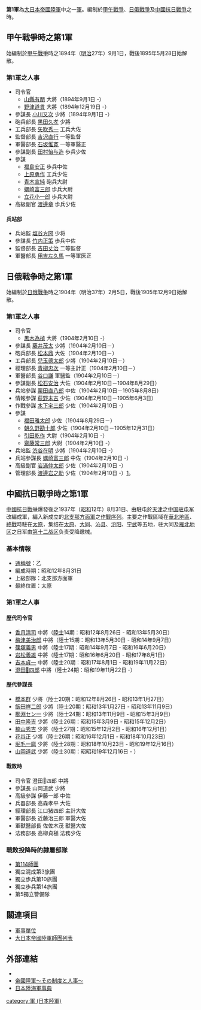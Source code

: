{{japanese|japanese=第1軍|kana=だいいちぐん|romaji=Daiichi-gun}}

'''第1軍'''為[[大日本帝國陸軍|大日本帝國陸軍]]中之一[[军_(军队)|軍]]。編制於[[甲午戰爭|甲午戰爭]]、[[日俄戰爭|日俄戰爭]]及[[中國抗日戰爭|中國抗日戰爭]]之時。

==甲午戰爭時之第1軍==
始編制於[[甲午戰爭|甲午戰爭]]時之1894年（[[明治|明治]]27年）9月1日，戰後1895年5月28日始解散。
=== 第1軍之人事 ===
*司令官
**[[山縣有朋|山縣有朋]] 大將（1894年9月1日 -）
**[[野津道貫|野津道貫]] 大將（1894年12月19日 -）
*參謀長 [[小川又次|小川又次]] 少將（1894年9月1日 -）
*砲兵部長 [[黒田久孝|黒田久孝]] 少將
*工兵部長 [[矢吹秀一|矢吹秀一]] 工兵大佐
*監督部長 [[吉沢直行|吉沢直行]] 一等監督
*軍醫部長 [[石坂惟寛|石坂惟寛]] 一等軍醫正
*參謀副長 [[田村怡与造|田村怡与造]] 歩兵少佐
*參謀
**[[福島安正|福島安正]] 歩兵中佐
**[[上原勇作|上原勇作]] 工兵少佐
**[[青木宣純|青木宣純]] 砲兵大尉
**[[蠣崎富三郎|蠣崎富三郎]] 歩兵大尉
**[[立花小一郎|立花小一郎]] 歩兵大尉
*高級副官 [[渡邊章|渡邊章]] 歩兵少佐

====兵站部====
*兵站監 [[塩谷方圀|塩谷方圀]] 少将
*參謀長 [[竹内正策|竹内正策]] 歩兵中佐
*監督部長 [[吉田丈治|吉田丈治]] 二等監督
*軍醫部長 [[用吉左久馬|用吉左久馬]] 一等軍医正

==日俄戰争時之第1軍==
始編制於[[日俄戰争|日俄戰争]]時之1904年（明治37年）2月5日，戰後1905年12月9日始解散。
=== 第1軍之人事 ===
*司令官
**[[黑木為楨|黑木為楨]] 大將（1904年2月10日 -）
*參謀長 [[藤井茂太|藤井茂太]] 少將（1904年2月10日－）
*砲兵部長 [[松本鼎|松本鼎]] 大佐（1904年2月10日－）
*工兵部長 [[兒玉德太郎|兒玉德太郎]] 少將（1904年2月10日－）
*經理部長 [[青柳忠次|青柳忠次]] 一等主計正（1904年2月10日－）
*軍醫部長 [[谷口謙|谷口謙]] 軍醫監（1904年2月10日－）
*參謀副長 [[松石安治|松石安治]] 大佐（1904年2月10日－1904年8月29日）
*兵站參謀 [[栗田直八郎|栗田直八郎]] 中佐（1904年2月10日－1905年8月8日）
*情報參謀 [[萩野末吉|萩野末吉]] 少佐（1904年2月10日－1905年6月3日）
*作戰參謀 [[木下宇三郎|木下宇三郎]] 少佐（1904年2月10日 -）
*參謀
**[[福田雅太郎|福田雅太郎]] 少佐（1904年8月29日－）
**[[朝久野勘十郎|朝久野勘十郎]] 少佐（1904年2月10日－1905年12月31日）
**[[引田乾作|引田乾作]] 大尉（1904年2月10日 -）
**[[齋藤常三郎|齋藤常三郎]] 大尉（1904年2月10日 -）
*兵站監 [[渋谷在明|渋谷在明]] 少將（1904年2月10日 -）
*兵站參謀長 [[蠣崎富三郎|蠣崎富三郎]] 中佐（1904年2月10日 -）
*高級副官 [[岩滿仲太郎|岩滿仲太郎]] 少佐（1904年2月10日 -）
*管理部長 [[渡邊岩之助|渡邊岩之助]] 少佐（1904年2月10日 -）[https://web.archive.org/web/20111102080441/http://imperialarmy.hp.infoseek.co.jp/unit/list11/nichiro01a.html]。

==中國抗日戰爭時之第1軍==
[[中國抗日戰爭|中國抗日戰爭]]爆發後之1937年（[[昭和|昭和]]12年）8月31日、由駐屯於[[天津|天津]]之[[中国驻屯军|中国驻屯军]]改編成軍，編入新成立的[[北支那方面軍|北支那方面軍]]之[[作戰序列|作戰序列]]。主要之作戰區域在[[華北地區|華北地區]]、[[第二次世界大戰|終戰]]時駐在[[太原|太原]]，集结在[[太原|太原]]、[[大同市|大同]]、[[沁县|沁县]]、[[汾阳|汾阳]]、[[宁武县|宁武]]等五地，驻大同及[[雁北地区|雁北地区]]之日军由[[第十二战区|第十二战区]]负责受降缴械。
=== 基本情報 ===
*[[通稱號|通稱號]]：乙
*編成時期：昭和12年8月31日
*上級部隊：北支那方面軍
*最終位置：太原

=== 第1軍之人事 ===
==== 歴代司令官 ====
*[[香月清司|香月清司]] 中將（[[日本陸軍士官學校|陸士]]14期：昭和12年8月26日 - 昭和13年5月30日）
*[[梅津美治郎|梅津美治郎]] 中將（陸士15期：昭和13年5月30日 - 昭和14年9月7日）
*[[篠塚義男|篠塚義男]] 中將（陸士17期：昭和14年9月7日 - 昭和16年6月20日）
*[[岩松義雄|岩松義雄]] 中將（陸士17期：昭和16年6月20日 - 昭和17年8月1日）
*[[吉本貞一|吉本貞一]] 中將（陸士20期：昭和17年8月1日 - 昭和19年11月22日）
*[[澄田𧶛四郎|澄田𧶛四郎]] 中將（陸士24期：昭和19年11月22日 -）

==== 歴代參謀長 ====
*[[橋本群|橋本群]] 少將（陸士20期：昭和12年8月26日 - 昭和13年1月27日）
*[[飯田祥二郎|飯田祥二郎]] 少將（陸士20期：昭和13年1月27日 - 昭和13年11月9日）
*[[櫛淵セン一|櫛淵セン一]] 少將（陸士24期：昭和13年11月9日 - 昭和15年3月9日）
*[[田中隆吉|田中隆吉]] 少將（陸士26期：昭和15年3月9日 - 昭和15年12月2日）
*[[楠山秀吉|楠山秀吉]] 少將（陸士27期：昭和15年12月2日 - 昭和16年12月1日）
*[[花谷正|花谷正]] 少將（陸士26期：昭和16年12月1日 - 昭和18年10月23日）
*[[堀毛一麿|堀毛一麿]] 少將（陸士28期：昭和18年10月23日 - 昭和19年12月16日）
*[[山岡道武|山岡道武]] 少將（陸士30期：昭昭和19年12月16日 - ）

==== 戰敗時 ====
*司令官 澄田𧶛四郎 中將
*參謀長 山岡道武 少將
*高級參謀 伊藤一郎 中佐
*兵器部長 高森孝平 大佐
*經理部長 江口猪四郎 主計大佐
*軍醫部長 近藤治三郎 軍醫大佐
*軍獸醫部長 佐佐木茂 獸醫大佐
*法務部長 高柳貞槌 法務少佐

=== 戰敗投降時的隷屬部隊 ===
*[[第114師團|第114師團]]
*獨立混成第3旅團
*獨立歩兵第10旅團
*獨立歩兵第14旅團
*第5獨立警備隊

== 關連項目 ==
*[[軍事單位|軍事單位]]
*[[大日本帝國陸軍師團列表|大日本帝國陸軍師團列表]]

==外部連結==
*{{cite web
| last = Wendel
| first = Marcus
| url = http://www.axishistory.com/index.php?id=6886
| title = Axis History Factbook
| work = Japanese First Army(第1軍 (日本陸軍))
| access-date = 2008-03-16
| archive-date = 2016-10-29
| archive-url = https://web.archive.org/web/20161029043333/http://www.axishistory.com/index.php?id=6886
| dead-url = no
}}
*[https://web.archive.org/web/20080411094145/http://imperialarmy.hp.infoseek.co.jp/ 帝國陸軍～その制度と人事～]
*[https://web.archive.org/web/20100516180653/http://homepage1.nifty.com/kitabatake/rikukaiguntop.html 日本陸海軍事典]
{{日本军陆军序列军}}
{{中国抗日战争中共战役战斗}}

[[category:軍_(日本陸軍)|category:軍 (日本陸軍)]]